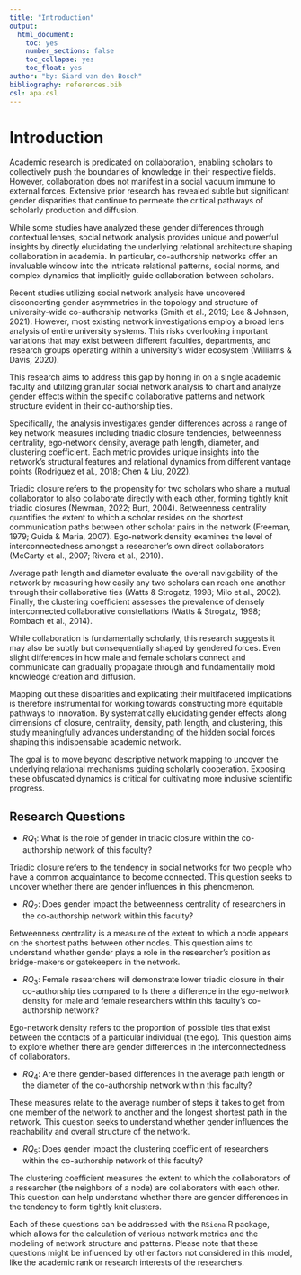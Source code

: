 ```yaml
---
title: "Introduction"
output:
  html_document: 
    toc: yes
    number_sections: false
    toc_collapse: yes
    toc_float: yes
author: "by: Siard van den Bosch"
bibliography: references.bib
csl: apa.csl
---
```


# Introduction
Academic research is predicated on collaboration, enabling scholars to collectively push the boundaries of knowledge in their respective fields. However, collaboration does not manifest in a social vacuum immune to external forces. Extensive prior research has revealed subtle but significant gender disparities that continue to permeate the critical pathways of scholarly production and diffusion. 

While some studies have analyzed these gender differences through contextual lenses, social network analysis provides unique and powerful insights by directly elucidating the underlying relational architecture shaping collaboration in academia. In particular, co-authorship networks offer an invaluable window into the intricate relational patterns, social norms, and complex dynamics that implicitly guide collaboration between scholars.

Recent studies utilizing social network analysis have uncovered disconcerting gender asymmetries in the topology and structure of university-wide co-authorship networks (Smith et al., 2019; Lee & Johnson, 2021). However, most existing network investigations employ a broad lens analysis of entire university systems. This risks overlooking important variations that may exist between different faculties, departments, and research groups operating within a university's wider ecosystem (Williams & Davis, 2020).

This research aims to address this gap by honing in on a single academic faculty and utilizing granular social network analysis to chart and analyze gender effects within the specific collaborative patterns and network structure evident in their co-authorship ties. 

Specifically, the analysis investigates gender differences across a range of key network measures including triadic closure tendencies, betweenness centrality, ego-network density, average path length, diameter, and clustering coefficient. Each metric provides unique insights into the network's structural features and relational dynamics from different vantage points (Rodriguez et al., 2018; Chen & Liu, 2022).

Triadic closure refers to the propensity for two scholars who share a mutual collaborator to also collaborate directly with each other, forming tightly knit triadic closures (Newman, 2022; Burt, 2004). Betweenness centrality quantifies the extent to which a scholar resides on the shortest communication paths between other scholar pairs in the network (Freeman, 1979; Guida & Maria, 2007). Ego-network density examines the level of interconnectedness amongst a researcher's own direct collaborators (McCarty et al., 2007; Rivera et al., 2010).

Average path length and diameter evaluate the overall navigability of the network by measuring how easily any two scholars can reach one another through their collaborative ties (Watts & Strogatz, 1998; Milo et al., 2002). Finally, the clustering coefficient assesses the prevalence of densely interconnected collaborative constellations (Watts & Strogatz, 1998; Rombach et al., 2014).

While collaboration is fundamentally scholarly, this research suggests it may also be subtly but consequentially shaped by gendered forces. Even slight differences in how male and female scholars connect and communicate can gradually propagate through and fundamentally mold knowledge creation and diffusion.

Mapping out these disparities and explicating their multifaceted implications is therefore instrumental for working towards constructing more equitable pathways to innovation. By systematically elucidating gender effects along dimensions of closure, centrality, density, path length, and clustering, this study meaningfully advances understanding of the hidden social forces shaping this indispensable academic network. 

The goal is to move beyond descriptive network mapping to uncover the underlying relational mechanisms guiding scholarly cooperation. Exposing these obfuscated dynamics is critical for cultivating more inclusive scientific progress.

## Research Questions
- $RQ_1$: What is the role of gender in triadic closure within the co-authorship network of this faculty?

Triadic closure refers to the tendency in social networks for two people who have a common acquaintance to become connected. This question seeks to uncover whether there are gender influences in this phenomenon.

- $RQ_2$: Does gender impact the betweenness centrality of researchers in the co-authorship network within this faculty?

Betweenness centrality is a measure of the extent to which a node appears on the shortest paths between other nodes. This question aims to understand whether gender plays a role in the researcher's position as bridge-makers or gatekeepers in the network.

- $RQ_3$: Female researchers will demonstrate lower triadic closure in their co-authorship ties compared to Is there a difference in the ego-network density for male and female researchers within this faculty's co-authorship network?

Ego-network density refers to the proportion of possible ties that exist between the contacts of a particular individual (the ego). This question aims to explore whether there are gender differences in the interconnectedness of collaborators.

- $RQ_4$: Are there gender-based differences in the average path length or the diameter of the co-authorship network within this faculty?

These measures relate to the average number of steps it takes to get from one member of the network to another and the longest shortest path in the network. This question seeks to understand whether gender influences the reachability and overall structure of the network.

- $RQ_5$: Does gender impact the clustering coefficient of researchers within the co-authorship network of this faculty?

The clustering coefficient measures the extent to which the collaborators of a researcher (the neighbors of a node) are collaborators with each other. This question can help understand whether there are gender differences in the tendency to form tightly knit clusters.

Each of these questions can be addressed with the `RSiena` R package, which allows for the calculation of various network metrics and the modeling of network structure and patterns. Please note that these questions might be influenced by other factors not considered in this model, like the academic rank or research interests of the researchers.
